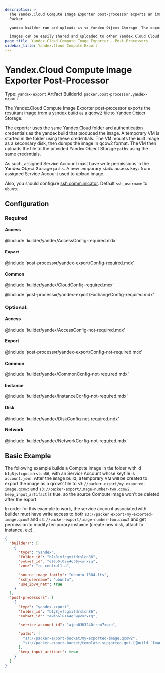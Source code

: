 ```yaml
---
description: >
  The Yandex.Cloud Compute Image Exporter post-processor exports an image from a
  Packer

  yandex builder run and uploads it to Yandex Object Storage. The exported

  images can be easily shared and uploaded to other Yandex.Cloud Cloud folders.
page_title: Yandex.Cloud Compute Image Exporter - Post-Processors
sidebar_title: Yandex.Cloud Compute Export
---
```


# Yandex.Cloud Compute Image Exporter Post-Processor

Type: `yandex-export`
Artifact BuilderId: `packer.post-processor.yandex-export`

The Yandex.Cloud Compute Image Exporter post-processor exports the resultant image
from a yandex build as a qcow2 file to Yandex Object Storage.

The exporter uses the same Yandex.Cloud folder and
authentication credentials as the yandex build that produced the image.
A temporary VM is started in the folder using these credentials. The VM
mounts the built image as a secondary disk, then dumps the image in qcow2 format.
The VM then uploads the file to the provided Yandex Object Storage `paths` using the same
credentials.

As such, assigned Service Account must have write permissions to the Yandex Object Storage
`paths`. A new temporary static access keys from assigned Service Account used to upload
image.

Also, you should configure [ssh communicator](/docs/communicators/ssh). Default `ssh_username` to `ubuntu`.

## Configuration

### Required:

#### Access

@include 'builder/yandex/AccessConfig-required.mdx'

#### Export

@include 'post-processor/yandex-export/Config-required.mdx'

#### Common

@include 'builder/yandex/CloudConfig-required.mdx'

@include 'post-processor/yandex-export/ExchangeConfig-required.mdx'

### Optional:

#### Access

@include 'builder/yandex/AccessConfig-not-required.mdx'

#### Export

@include 'post-processor/yandex-export/Config-not-required.mdx'

#### Common

@include 'builder/yandex/CommonConfig-not-required.mdx'

#### Instance

@include 'builder/yandex/InstanceConfig-not-required.mdx'

#### Disk

@include 'builder/yandex/DiskConfig-not-required.mdx'

#### Network

@include 'builder/yandex/NetworkConfig-not-required.mdx'

## Basic Example

The following example builds a Compute image in the folder with id `b1g8jvfcgmitdrslcn86`, with an
Service Account whose keyfile is `account.json`. After the image build, a temporary VM
will be created to export the image as a qcow2 file to
`s3://packer-export/my-exported-image.qcow2` and
`s3://packer-export/image-number-two.qcow2`. `keep_input_artifact` is true, so the
source Compute image won't be deleted after the export.

In order for this example to work, the service account associated with builder
must have write access to both `s3://packer-export/my-exported-image.qcow2` and
`s3://packer-export/image-number-two.qcow2` and get permission to modify temporary instance
(create new disk, attach to instance, etc).

```json
{
  "builders": [
    {
      "type": "yandex",
      "folder_id": "b1g8jvfcgmitdrslcn86",
      "subnet_id": "e9bp6l8sa4q39yourxzq",
      "zone": "ru-central1-a",

      "source_image_family": "ubuntu-1604-lts",
      "ssh_username": "ubuntu",
      "use_ipv4_nat": true
    }
  ],
  "post-processors": [
    {
      "type": "yandex-export",
      "folder_id": "b1g8jvfcgmitdrslcn86",
      "subnet_id": "e9bp6l8sa4q39yourxzq",

      "service_account_id": "ajeu0363240rrnn7xgen",

      "paths": [
        "s3://packer-export-bucket/my-exported-image.qcow2",
        "s3://packer-export-bucket/template-supported-get-{{build `ImageID` }}-right-here.qcow2"
      ],
      "keep_input_artifact": true
    }
  ]
}
```
